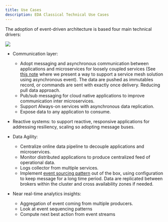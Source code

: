 ```yaml
---
title: Use Cases
description: EDA Classical Technical Use Cases
---
```


The adoption of event-driven architecture is based four main technical drivers:

![](./images/4-usecases.png)

* Communication layer:  

  * Adopt messaging and asynchronous communication between applications and 
microservices for loosely coupled services (See [this note](https://ibm-cloud-architecture.github.io/refarch-integration/service-mesh/readme/#asynchronous-loosely-coupled-solution-using-events) where we present a way to support a service mesh solution using asynchronous event).
The data are pushed as immutables record, or commands are sent with exactly once delivery. Reducing pull data approach. 
  * Pub/sub messaging for cloud native applications to improve communication inter microservices.
  * Support Always-on services with asynchronous data replication.
  * Expose data to any application to consume.

* Reactive systems: to support reactive, responsive applications for addressing
resiliency, scaling so adopting message buses.

* Data Agility:

  * Centralize online data pipeline to decouple applications and microservices.
  * Monitor distributed applications to produce centralized feed of operational data.
  * Logs collector from multiple services.
  * Implement [event sourcing pattern](/patterns/event-sourcing/) out of the box, using configuration to keep message for a long time period. Data are replicated between brokers within the cluster and cross availability zones if needed.

* Near real-time analytics insights:
  * Aggregation of event coming from multiple producers.
  * Look at event sequencing patterns
  * Compute next best action from event streams


